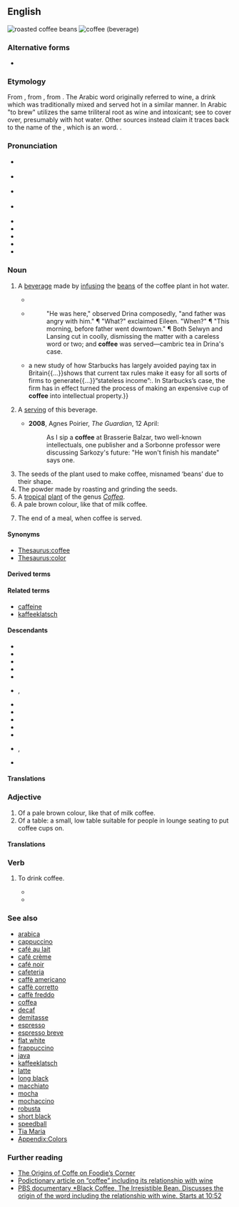 {{also|coffée}}
==English==
{{wikipedia}}
[[Image:Roasted coffee beans.jpg|thumb|roasted coffee beans]]
[[Image:A small cup of coffee.JPG|thumb|coffee (beverage)]]

===Alternative forms===
* {{alter|en|coffée||rare}}

===Etymology===
From {{bor|en|nl|koffie|t=coffee}} {{defdate|from 1582}}, from {{der|en|ota|قهوه|tr=kahve||coffee}}, from {{der|en|ar|قَهْوَة||coffee, a brew}}. The Arabic word originally referred to wine, a drink which was traditionally mixed and served hot in a similar manner. In Arabic "to brew" utilizes the same triliteral root as wine and intoxicant; see {{ar-root|خ|م|ر|nocat=1}} to cover over, presumably with hot water. Other sources instead claim it traces back to the name of the {{w|Kingdom of Kaffa|Kaffa region of Ethiopia}}, which is an {{der|en|omv}} word. {{doublet|en|café|caffè}}.

===Pronunciation===
* {{a|RP}} {{IPA|en|/ˈkɒ.fi/}}
* {{a|Conservative RP|dated}} {{IPA|en|/ˈkɔː.fɪ/}}
* {{a|GA}} {{IPA|en|/ˈkɔ.fi/}}
* {{a|cot-caught|Canada}} {{IPA|en|/ˈkɑ.fi/}}
* {{homophones|en|coughy}}
* {{rhymes|en|ɒfi|ɔːfi}}
* {{audio|en|En-uk-coffee.ogg|Audio (UK)}}
* {{audio|en|en-us-coffee.ogg|Audio (US)}}
* {{hyphenation|en|cof|fee}}

===Noun===
{{en-noun|~}}

# {{lb|en|uncountable}} A [[beverage]] made by [[infuse|infusing]] the [[bean]]s of the coffee plant in hot water.
#* {{RQ:Burton Melancholy|part=II|section=5|member=1|subsection=v|passage=The Turks have a drink called '''coffa''' (for they use no wine), so named of a berry as black as soot, and as bitter{{nb...}}, which they sip still of, and sup as warm as they can suffer{{nb...}}.}}
#* {{RQ:Chmbrs YngrSt|IV}}
#*: "He was here," observed Drina composedly, "and father was angry with him." ¶ "What?" exclaimed Eileen. "When?" ¶ "This morning, before father went downtown." ¶ Both Selwyn and Lansing cut in coolly, dismissing the matter with a careless word or two; and '''coffee''' was served&mdash;cambric tea in Drina's case.
#* {{quote-journal|en|date=2013-06-22|volume=407|issue=8841|page=68|magazine={{w|The Economist}}
|title=[http://www.economist.com/news/finance-and-economics/21579860-g8-pledges-tackle-three-ts-t-time T time]
|passage={{...}}a new study of how Starbucks has largely avoided paying tax in Britain{{...}}shows that current tax rules make it easy for all sorts of firms to generate{{...}}“stateless income”:{{nb...}}. In Starbucks’s case, the firm has in effect turned the process of making an expensive cup of '''coffee''' into intellectual property.}}
# {{lb|en|countable}} A [[serving]] of this beverage.
#* '''2008''', Agnes Poirier, ''The Guardian'', 12 April:
#*: As I sip a '''coffee''' at Brasserie Balzar, two well-known intellectuals, one publisher and a Sorbonne professor were discussing Sarkozy's future: "He won't finish his mandate" says one.
# The seeds of the plant used to make coffee, misnamed ‘beans’ due to their shape.
# The powder made by roasting and grinding the seeds.
# A [[tropical]] [[plant]] of the genus ''[[Coffea]]''.
# A pale brown colour, like that of milk coffee.
#: {{color panel|6F4E37}}
# The end of a meal, when coffee is served.
#: {{ux|en|He did not stay for '''coffee'''.}}

====Synonyms====
* [[Thesaurus:coffee]]
* [[Thesaurus:color]]

====Derived terms====
{{col4|en
|black coffee
|coffee and cake
|coffee bag
|coffee bar
|coffee bean
|coffee break
|coffee cake
|coffee cup
|coffee essence
|coffee grinder
|coffeehouse
|coffee klatch
|coffee machine
|coffee maker
|coffee mill
|coffee morning
|coffee pod
|coffee pot
|coffee room
|coffee royal
|coffee rust
|coffee senna
|coffee shop
|coffee spoon
|coffee table
|coffee table book
|coffee talk
|coffee tree
|drip coffee
|filter coffee
|Gaelic coffee
|have a cup of coffee
|iced coffee
|instant coffee
|Irish coffee
|Kentucky coffee tree
|Turkish coffee
|wake up and smell the coffee
}}

====Related terms====
* [[caffeine]]
* [[kaffeeklatsch]]

====Descendants====
{{desc-top}}
* {{desc|tpi|kopi}}
* {{desctree|bor=1|my|ကော်ဖီ}}
* {{desc|bor=1|mnw|ကဝ်ဖှဳ}}
* {{desc|bor=1|gu|કૉફી}}
* {{desc|bor=1|ha|kṑfī}}
* {{desc|bor=1|hi|कॉफ़ी}}, {{m|hi|कॉफी}}
* {{desc|bor=on|ko|커피}}
* {{desc|sks|kopi|bor=1}}
* {{desc|bor=1|mh|ko̧pe}}
* {{desc|bor=1|nv|gohwééh}}
* {{desc|bor=1|gd|cofaidh}}
* {{desc|bor=1|ta|காபி}}, {{m|ta|காப்பி}}
* {{desc|cy|bor=1|coffi}}
{{desc-bottom}}

====Translations====
{{see translation subpage|Noun}}

===Adjective===
{{en-adj|-}}

# Of a pale brown colour, like that of milk coffee.
# Of a table: a small, low table suitable for people in lounge seating to put coffee cups on.

====Translations====
{{see translation subpage|Adjective}}

===Verb===
{{en-verb}}

# {{lb|en|intransitive}} To drink coffee.
#* {{quote-book|en|year=1839|author=Thomas Chandler Haliburton|title=The Clockmaker|passage=I rushed into my cabin, '''coffeed''', wined, and went to bed sobbing.}}
#* {{quote-book|en|year=2010|author=Patrick Day|title=Too Late in the Afternoon: One Man's Triumph Over Depression|passage=It was exactly 11 a.m. We had been '''coffeeing''' for one hour, and our coffee cups were empty.}}

===See also===
{{col-top|4}}
* [[arabica]]
* [[cappuccino]]
* [[café au lait]]
* [[café crème]]
* [[café noir]]
* [[cafeteria]]
* [[caffè americano]]
* [[caffè corretto]]
* [[caffè freddo]]
* [[coffea]]
* [[decaf]]
* [[demitasse]]
* [[espresso]]
* [[espresso breve]]
* [[flat white]]
* [[frappuccino]]
* [[java]]
* [[kaffeeklatsch]]
* [[latte]]
* [[long black]]
* [[macchiato]]
* [[mocha]]
* [[mochaccino]]
* [[robusta]]
* [[short black]]
* [[speedball]]
* [[Tia Maria]]
* [[Appendix:Colors]]
{{bottom}}

===Further reading===
* [https://web.archive.org/web/20070416120143/http://groups.msn.com/FoodiesCorner/coffeeorigins.msnw The Origins of Coffe on Foodie’s Corner]
* [http://podictionary.com/?p=83 Podictionary article on “coffee” including its relationship with wine]
* [http://www.youtube.com/watch?v=TTDy-L0NKIg&t=10m52s PBS documentary *Black Coffee, The Irresistible Bean. Discusses the origin of the word including the relationship with wine. Starts at 10:52]

{{C|en|Browns|Coffee|Colors|Madder family plants}}